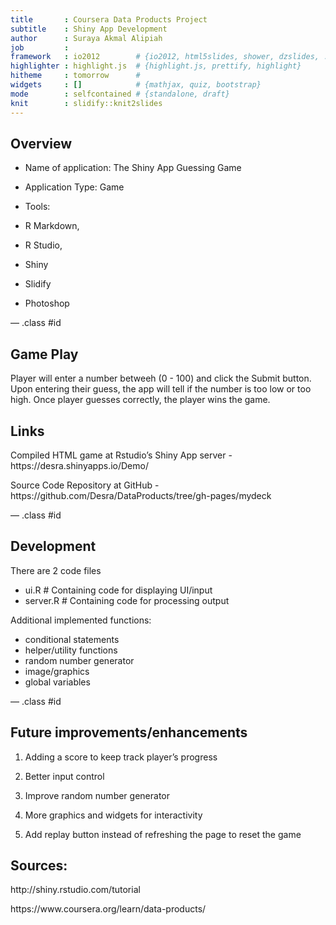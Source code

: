 ```yaml
---
title       : Coursera Data Products Project
subtitle    : Shiny App Development
author      : Suraya Akmal Alipiah
job         :  
framework   : io2012        # {io2012, html5slides, shower, dzslides, ...}
highlighter : highlight.js  # {highlight.js, prettify, highlight}
hitheme     : tomorrow      # 
widgets     : []            # {mathjax, quiz, bootstrap}
mode        : selfcontained # {standalone, draft}
knit        : slidify::knit2slides
---
```


## Overview

* Name of application: The Shiny App Guessing Game

* Application Type: Game

* Tools: 
- R Markdown, 
- R Studio, 
- Shiny
- Slidify
- Photoshop


--- .class #id  


## Game Play


Player will enter a number betweeh (0 - 100) and click the Submit button. 
Upon entering their guess, the app will tell if the number is too low or too high. 
Once player guesses correctly, the player wins the game.


## Links

Compiled HTML game at Rstudio's Shiny App server
- https://desra.shinyapps.io/Demo/

Source Code Repository at GitHub
- https://github.com/Desra/DataProducts/tree/gh-pages/mydeck

--- .class #id  



## Development

There are 2 code files

- ui.R     # Containing code for displaying UI/input
- server.R # Containing code for  processing output

Additional implemented functions: 

- conditional statements 
- helper/utility functions
- random number generator
- image/graphics
- global variables

--- .class #id 


## Future improvements/enhancements

1. Adding a score to keep track player's progress

2. Better input control

3. Improve random number generator

4. More graphics and widgets for interactivity

5. Add replay button instead of refreshing the page to reset the game


## Sources:

http://shiny.rstudio.com/tutorial

https://www.coursera.org/learn/data-products/

